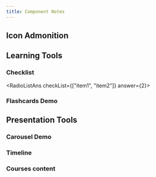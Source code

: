 ```yaml
---
title: Component Notes
---
```


## Icon Admonition


<IconAdmonition icon="🔨" title="Exercise: Play with the code above"  >

</IconAdmonition>

<IconAdmonition icon="📝" title="Exercise: Play with the code above"  >

</IconAdmonition>

## Learning Tools

### Checklist

<RadioListAns checkList={["item1", "item2"]} answer={2}></RadioListAns>


### Flashcards Demo

<FlashcardsDemo></FlashcardsDemo>


## Presentation Tools

### Carousel Demo

<CarouselDemo></CarouselDemo>

### Timeline

<BasicTimeline></BasicTimeline>

### Courses content


















